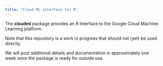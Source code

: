 ```yaml
---
title: "Cloud ML interface for R"
---
```


The **cloudml** package provides an R Interface to the Google Cloud Machine Learning platform.

Note that this repository is a work in progress that should not (yet) be used directly. 

We will post additional details and documentation in approximately one week once the package is ready for outside use.

